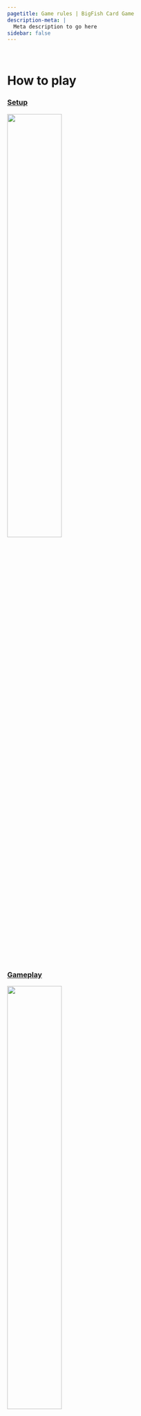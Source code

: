 ```yaml
---
pagetitle: Game rules | BigFish Card Game
description-meta: |
  Meta description to go here
sidebar: false
---
```


::: {.column-screen .hero-img .hero-strip-page}
   
:::

# How to play

::::::: column-page
:::: {.grid .justify-contents-evenly .align-items-center .text-center}
::: {.g-col-3 style="flex-grow: 1;"}
### [Setup](pages/rules.qmd#sec-setup) {.text-center}

[![](/resources/icons/children-solid.svg){width="50%"}](pages/rules.qmd#sec-setup)
:::

::: {.g-col-3 style="flex-grow: 1;"}
### [Gameplay](pages/rules.qmd#sec-gameplay) {.text-center}

[![](/resources/icons/children-solid.svg){width="50%"}](pages/rules.qmd#sec-gameplay)
:::

::: {.g-col-3 style="flex-grow: 1;"}
### [Round end](pages/rules.qmd#sec-round-end) {.text-center}

[![](/resources/icons/children-solid.svg){width="50%"}](pages/rules.qmd#sec-round-end)
:::

::: {.g-col-3 style="flex-grow: 1;"}
### [Game end](pages/rules.qmd#sec-game-end) {.text-center}

[![](/resources/icons/children-solid.svg){width="50%"}](pages/rules.qmd#sec-game-end)
:::

::: {.g-col-8 .my-3}
<iframe width="700" height="390" style="margin: 0px; padding: 0px;" src="https://www.youtube.com/embed/7-v6ba8R8YM" title="YouTube video player" frameborder="0" allow="accelerometer; autoplay; clipboard-write; encrypted-media; gyroscope; picture-in-picture; web-share" allowfullscreen>
</iframe>
:::

::: {.g-col-4 style="flex-grow: 1; font-size: 1.25em; margin-right: 2em;"}
Watch this short video where Matt Testoni explains how to play the game, or jump to the relevant section below to read more.
:::

::::

## Setup {#sec-setup}

:::::: {.grid .justify-contents-evenly .align-items-center}
::::: {.g-col-4}
![](/resources/images/setupPhoto.jpg)
:::::

::::: {.g-col-8}
Shuffle all fish cards and wildcards together into the gameplay deck and place in the middle of the play area.
From this deck, draw cards equal to the number of players +2 and place them face-up in the middle of the play area.
These are the face-up cards. 

Find the "End of game" card and set it aside, then shuffle the remaining round-end cards. 
Remove four round-end cards and put them aside, shuffle the "End of game" card into the rest of the deck, and place the four removed cards on top. 
Place the round-end deck in the centre of the play area. The game will end randomly at any time after the first four rounds.

Identify a large clear space in front of each player - this will be their fishing hole. 
Deal each player five cards from the gameplay. 
At the start of the game each player places up to three fish from their hand into their fishing site: one as a big fish, one as a medium fish, and one as a juvenile fish. 
If the player does not have three fish in their hand, they must place the bigger fish first (so they will have only one big and one medium fish, or one big fish). 
:::::

<!-- ::::: {.g-col-12 .mx-5 style="flex-grow: 1;"} -->
<!-- :::: {.grid .justify-contents-evenly .align-items-center} -->
<!-- ::: g-col-2 -->
<!-- ![](/resources/images/esky.jpg){.image-card width="50%"} -->
<!-- ::: -->

<!-- ::: g-col-8 -->
<!-- Give each player an esky card to place below their fishing hole. Remember that all fish placed in the esky throughout the game must maintain their orientation (big, medium, or juvenile). -->

<!-- Chose the first player for the first round. It could be the one to most recently have caught a fish. -->
<!-- ::: -->

<!-- ::: g-col-2 -->
<!-- ![](/resources/images/FirstPlayer.jpg){.image-card width="60%"} -->
<!-- ::: -->
<!-- :::: -->
<!-- ::::: -->

::::::

## Gameplay {#sec-gameplay}

:::: {.grid .justify-contents-evenly .align-items-center}
::: g-col-8
During the round each player follows these steps. The turn order card is available to help you keep track.

1. Draw new cards equal to the number of large fish you have in your fishing hole, up to a maximum of 5 cards.
These cards can be drawn from the face-up pile or the gameplay deck.
This means that a player can either chose some unknown card or play safe and only take cards that they know (from the face-up cards).
Check to see if you have any pink wild cards with a clam shell in your fishing hole (not in your hands) - they allow you to draw more cards.

2. Spawn fish (place them face up in your fishing site) from your hand as a larval fish.
Check to see if you have any red wild cards with a dolphin in your fishing site (not in your hands) -- they allow you to spawn more fish.

3. Grow fish to their next stage by rotating them from larval to juvenile, from juvenile to medium, or from medium and to big).
You can grow a fish to the next stage for every big fish present in your fishing site, i.e. if you have two big fish you may grow to smaller fish to their next stage.
Fish can only grow by one stage in each turn (larval to juvenile, medium to large, etc), i.e. larval juvenile cannot become big fish in one round even if you have three big fish and can have three "growth steps".
Check to see if you have any green wild cards with a starfish in your fishing hole (not in your hands) -- they allow you to grow more fish.
:::

::: g-col-4
![](/resources/images/turn order v2.JPG){.image-card}
:::
::::

4. If you like, catch ONE fish from your fishing site.
Do this by placing it in your esky in the same orientation as you caught it.
Caught large fish no longer count as big fish in your fishing site.
Check to see if you have any orange wild cards with a fisher in your fishing site (not in your hands) -- they allow you to catch more fish (or shellfish).
Remember, it is important to keep catching fish, because once the game ends the player who has the largest number of points from the caught fish will win.
Catching big fish will give you more points, but will reduce the number of cards you can draw, the number of fish you can spawn or the number of growth steps you can have.

5. If you like, play ONE wild card from your hand.
Wild cards come in multiple colours that do different things.
Coloured cards are played (placed) into your fishing site to give you extra abilities or improve your site.
They are permanent and apply each round.
Black wildcards give one-off effects and must be discarded once they are played.

## Round end {#sec-round-end}

:::: {.grid .justify-contents-evenly .align-items-center}
::: g-col-3
![](/resources/images/FirstPlayer.jpg){.image-card}
:::

::: g-col-9
After each player has had one turn, follow the round end steps to complete the round.

1. Reveal the next round end event card and follow its directions.
If this is a round 5 or more, the round end card might also be the end of the game card.

2. Discard cards in your hand so no player has more than 7 cards in hand. 
This rarely needed, but helps maintain the balance of the game.

3. Reset the face-up cards for the centre by moving them to the used card pile (face-down) and setting up new face-up cards from the pile (number of players + 2).

4. Rotate the first player by passing the first player card clockwise.
This ensures that the first player gets the choice of new face-up cards equally.
:::
::::

## Game end {#sec-game-end}

:::: {.grid .justify-contents-evenly .align-items-center}
::: g-col-8
The game ends randomly, once the flipped round end card is the "End of the game" card.
This should happen after the end of 5 rounds or more.
Now count your points.

1. Making sure you keep the orientation correct for each fish in your esky and count the points displayed next to the life stage of each fish in your esky.

2. Each larval, juvenile and medium fish remaining in your fishing site give you 1 point.
Add these points to your total score.
This encourages to keep a healthy ecosystem.

3. Each big fish remaining alive in your fishing site give you 2 points.
Add these points to your total score.
This encourages to keep a healthy ecosystem and large fish for the future.
:::

::: g-col-4
![](/resources/images/cards/round-end-cards/end-game.jpg){.image-card}
:::
::::

::: text-center
### The winner is the player with the most points! {.text-center}
:::

:::::::
